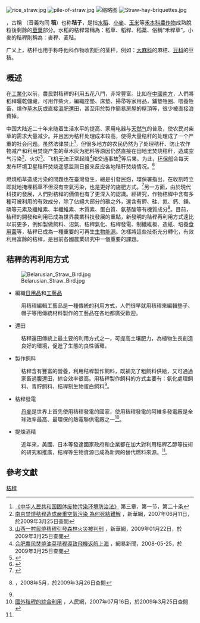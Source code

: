 {{noteTA
|T=zh-tw:秸稈;zh-cn:秸秆;
|1=zh-tw:水準;zh-cn:水平;
}}

[[File:rice_straw.jpg|thumb]]
[[File:pile-of-straw.jpg|thumb]]
[[File:焚烧秸秆.jpg|缩略图]]
[[Image:Straw-hay-briquettes.jpg|thumb]]

'''{{zy|秸|-{zh-cn:jiē;zh-tw:ㄐㄧㄝ;zh-hk:gaai1;zh-sg:jiē}-}} {{zy|稈|-{zh-cn:gǎn;zh-tw:ㄍㄢˇ}-}}'''，古稱 '''{{zy|藳|-{zh-cn:gǎo;zh-tw:ㄍㄠˇ}-}}'''（音義均同 '''稿'''）也称'''秸子'''，是指[[水稻|水稻]]、[[小麥|小麥]]、[[玉米|玉米]]等[[禾本科|禾本科]][[農作物|農作物]]成熟脫粒後剩餘的[[莖|莖]][[葉|葉]]部分。水稻的秸稈常稱為：稻草、稻稈、稻藁、俗稱“禾稈草”，小麥的秸稈則稱為：麥稈、麦秸。

广义上，秸秆也用于称呼他科作物收割后的茎秆，例如：[[大麻科|大麻科]]的麻秸、[[豆科|豆科]]的豆秸。

==概述==
在[[工業化|工業化]]以前，農民對秸稈的利用五花八門，非常豐富。比如在[[中國南方|中國南方]]，人們將稻稈曬乾儲藏，可用作柴火，編織座墊、床墊、掃帚等家用品，鋪墊牲圈、喂養牲畜，燒作[[草木灰|草木灰]]或直接[[堆肥|漚肥]]還田，甚至用於製作簡易房屋的屋頂等，很少被直接浪費掉。

中国大陆近二十年来随着生活水平的提高、家用电器与[[天然气|天然气]]的普及，使农民对柴草的需求大量减少。并且因为秸秆处理成本较高，使得大量秸秆的处理成了一个严重的社会问题。虽然法律禁止<ref>[http://zfs.mep.gov.cn/fl/200412/t20041229_65299.htm 《中华人民共和国固体废物污染环境防治法》] {{Wayback|url=http://zfs.mep.gov.cn/fl/200412/t20041229_65299.htm |date=20120503030516 }}第三章，第一节，第二十条</ref>，但很多地方的农民仍然为了处理秸秆、防止农作物减产和利用焚烧产生的草木灰为肥料等原因仍然直接在田地里焚烧秸秆，造成空气污染<ref>[http://unn.people.com.cn/GB/14748/5847292.html 南京焚燒秸稈造成嚴重空氣污染 為何死結難解] {{Wayback|url=http://unn.people.com.cn/GB/14748/5847292.html |date=20080415042018 }}，新華網，2007年06月11日，於2009年3月25日查閱</ref>、火灾<ref>[http://news.xinhuanet.com/newscenter/2009-01/22/content_10699223.htm 山西一村民燒秸稈引發森林火災被判刑] {{Wayback|url=http://news.xinhuanet.com/newscenter/2009-01/22/content_10699223.htm |date=20090204123547 }}，新華網，2009年01月22日，於2009年3月25日查閱</ref>、飞机无法正常起降<ref>[http://news.163.com/08/0525/13/4CPSIDRK0001124J.html 合肥農民焚燒油菜秸稈導致飛機返航上海] {{Wayback|url=http://news.163.com/08/0525/13/4CPSIDRK0001124J.html |date=20080527233312 }}，網易新聞，2008-05-25，於2009年3月25日查閱</ref>和交通事故<ref>{{Cite web|url=http://henan.china.com.cn/news/2015/0612/471173.shtml|title=中国网 河南境内秸秆焚烧引发多起交通事故 已致2死6伤|accessdate=2017-07-16|author=|date=|publisher=|archive-url=https://web.archive.org/web/20171201035321/http://henan.china.com.cn/news/2015/0612/471173.shtml|archive-date=2017-12-01|dead-url=yes}}</ref>等后果。为此，[[中华人民共和国环境保护部|环保部]]会每天发布环境卫星秸秆焚烧遥感监测日报来反应各地秸秆焚烧情况。<ref>{{Cite web|url=http://hjj.mep.gov.cn/jgjs/index_10.shtml|title=环保部秸秆焚烧监测情况|accessdate=2017-07-16|author=|date=|publisher=|archive-date=2017-12-01|archive-url=https://web.archive.org/web/20171201031048/http://hjj.mep.gov.cn/jgjs/index_10.shtml|dead-url=no}}</ref>

燃燒稻草造成污染的問題也在臺灣發生，總是引發民怨，環保署指出，在收割時立即就地掩埋稻草不但沒有空氣污染，也是更好的施肥方式。<ref>{{Cite web |url=http://www.epa.gov.tw/Html/4b70dee6-02cd-44d7-a0c9-731a1a25ce87_zh-tw.html |title=露天焚燒稻草 損人不利己 |access-date=2011-01-19 |archive-date=2008-10-30 |archive-url=https://web.archive.org/web/20081030124406/http://www.epa.gov.tw/Html/4b70dee6-02cd-44d7-a0c9-731a1a25ce87_zh-tw.html |dead-url=no }}</ref>另一方面，由於現代科技的發展，人們對秸稈的價值也有了更深入的認識。經研究，作物秸稈中含有多種可被利用的有效成分，除了佔絕大部分的碳之外，還含有鉀、硅、氮、鈣、鎂、磷等元素及纖維素、半纖維素、木質素、蛋白質、氨基酸等有機質成分<ref name="report">{{PDFlink|[http://www.caaa.cn/association/cattle/cattlework/file/%E7%89%A9%E7%A7%B8%E7%A7%86%E8%B5%84%E6%BA%90%E7%BB%BC%E5%90%88%E5%88%A9%E7%94%A8%E7%8E%B0%E7%8A%B6%E5%92%8C%E5%AF%B9%E7%AD%96.pdf 昝林森:我國農作物秸稈資源綜合利用現狀和對策]}}，2008年5月，於2009年3月26日查閱</ref>。目前，秸稈的開發和利用已成為世界農業科技發展的重點，新發明的秸稈再利用方式遠比以前更多，例如製做飼料、沼氣、秸稈氣化、秸稈發電、制纖維板、造紙、培養[[食用菌|食用菌]]等，秸稈已成為一種重要的可再生[[生物能源|生物能源]]。怎樣將這些技術充分轉化，有效利用富餘的秸稈，是目前各國農業研究中一個重要的課題。

== 秸稈的再利用方式 ==
[[File:Belarusian_Straw_Bird.jpg|thumb]]
* 編織[[日用品|日用品]]和[[工藝品|工藝品]]
: 用秸稈編輯工藝品是一種傳統的利用方式，人們很早就用秸稈來編輯墊子、帽子等用傳統材料製作的工藝品在各地都廣受歡迎。

* 還田
: 秸稈還田傳統上最主要的利用方式之一，可提高土壤肥力，為植物生長創造良好的環境，促進了生態的良性循環。

*製作飼料
: 秸稈含有豐富的營養，利用秸稈製作飼料，既補充了粗飼料供給，又可通過家畜過腹還田，綜合效率很高。用秸稈製作飼料的方式主要有：氨化處理飼料、青貯飼料、秸稈制生物蛋白飼料<ref name="report" />。

* 秸稈發電
: [[丹麥|丹麥]]是世界上首先使用秸稈發電的國家，使用秸稈發電的阿維多發電廠是全球效率最高、最環保的熱電聯供電廠之一<ref name="rmrb">[http://www.ln.xinhuanet.com/xnc/2007-07/16/content_10587263.htm 國外秸稈的綜合利用] {{Wayback|url=http://www.ln.xinhuanet.com/xnc/2007-07/16/content_10587263.htm |date=20080821223637 }}，人民網，2007年07月16日，於2009年3月25日查閱</ref>。

* 提煉酒精
: 近年來，美國、日本等發達國家政府和企業都在加大對利用秸稈乙醇等技術的研究和推廣，秸稈等生物資源已成為新興的替代燃料來源。<ref name="rmrb" />。

== 參考文獻 ==
{{Reflist}}

{{生物能源}}

{{Authority control}}
[[Category:秸稈|]]